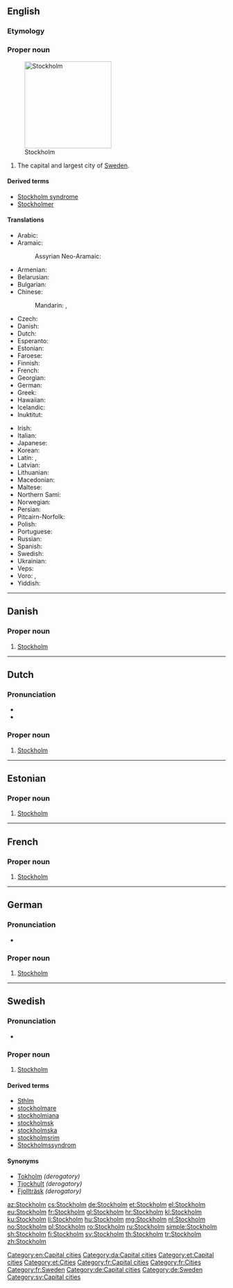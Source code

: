 ==English==
{{wikipedia}}

===Etymology===
{{rfe|lang=en}}

===Proper noun===
{{en-proper noun}}
[[File:GamlaStan from Katarinahissen Stockholm Swe.jpg|right|thumb|200px|Stockholm]]

# The capital and largest city of [[Sweden]].

====Derived terms====
* [[Stockholm syndrome]]
* [[Stockholmer]]

====Translations====
{{trans-top|capital of Sweden}}
* Arabic: {{t|ar|اِسْتُكْهُولْم|m}}
* Aramaic:
*: Assyrian Neo-Aramaic: {{t|aii|ܣܬܘܟܗܘܠܡ|sc=Syrc}}
* Armenian: {{t|hy|Ստոկհոլմ}}
* Belarusian: {{t|be|Стакгольм|m|tr=Stakhól’m|sc=Cyrl}}
* Bulgarian: {{t|bg|Стокхолм|m|tr=Stokhólm|sc=Cyrl}}
* Chinese:
*: Mandarin: {{t|cmn|斯德哥爾摩|sc=Hani}}, {{t+|cmn|斯德哥尔摩|tr=Sīdégē'ěrmó|sc=Hani}}
* Czech: {{t+|cs|Stockholm}}
* Danish: {{t|da|Stockholm}}
* Dutch: {{t+|nl|Stockholm}}
* Esperanto: {{t|eo|Stokholmo}}
* Estonian: {{t+|et|Stockholm}}
* Faroese: {{t|fo|Stokkhólmur|m}}
* Finnish: {{t+|fi|Tukholma}}
* French: {{t+|fr|Stockholm|m}}
* Georgian: {{t|ka|სტოკჰოლმი}}
* German: {{t+|de|Stockholm|n}}
* Greek: {{t+|el|Στοκχόλμη|f}}
* Hawaiian: {{t|haw|Kekokehome}}
* Icelandic: {{t+|is|Stokkhólmur|m}}
* Inuktitut: {{t|iu|ᔅᑑᒃᓱᓪᒻ|sc=Cans}}
{{trans-mid}}
* Irish: {{t|ga|Stócólm|m}}
* Italian: {{t+|it|Stoccolma|f}}
* Japanese: {{t|ja|ストックホルム|tr=Sutokkuhorumu}}
* Korean: {{t|ko|스톡홀름|tr=Seutokholleum|sc=Hang}}
* Latin: {{t|la|Stockholmia}}, {{t+|la|Holmia}}
* Latvian: {{t|lv|Stokholma|f}}
* Lithuanian: {{t|lt|Stokholmas|m}}
* Macedonian: {{t|mk|Стокхолм|m|tr=Stókholm}}
* Maltese: {{t|mt|Stokkolma}}
* Northern Sami: {{t|se|Stockholbma}}
* Norwegian: {{t+|no|Stockholm}}
* Persian: {{t|fa|استکهلم|sc=fa-Arab}}
* Pitcairn-Norfolk: {{t|pih|Stockholm}}
* Polish: {{t+|pl|Sztokholm|m}}
* Portuguese: {{t+|pt|Estocolmo}}
* Russian: {{t+|ru|Стокго́льм|m}}
* Spanish: {{t+|es|Estocolmo}}
* Swedish: {{t+|sv|Stockholm}}
* Ukrainian: {{t|uk|Стокгольм|m|tr=Stokhól’m|sc=Cyrl}}
* Veps: {{t|vep|Stokhol'm}}
* Voro: {{t|vor|Stokholm}}, {{t|vor|Tokholm}}
* Yiddish: {{t|yi|שטאָקהאָלם}}
{{trans-bottom}}

[[Category:en:Capital cities]]

----

==Danish==

===Proper noun===
{{head|da|proper noun}}

# [[#English|Stockholm]]

[[Category:da:Capital cities]]

----

==Dutch==
{{wikipedia|lang=nl}}

===Pronunciation===
* {{IPA|/ˈstɔkˌɦɔlm/|lang=nl}}
* {{audio|Nl-Stockholm.ogg|Audio|lang=nl}}

===Proper noun===
{{nl-proper noun}}

# [[#English|Stockholm]]

{{topics|nl|Cities in Sweden|Capital cities}}

----

==Estonian==

===Proper noun===
{{head|et|proper noun}}

# [[#English|Stockholm]]

[[Category:et:Capital cities]]
[[Category:et:Cities]]

----

==French==

===Proper noun===
{{fr-proper noun}}

# [[#English|Stockholm]]

[[Category:fr:Capital cities]]
[[Category:fr:Cities]]
[[Category:fr:Sweden]]

----

==German==

===Pronunciation===
* {{audio|De-Stockholm.ogg|Audio}}

===Proper noun===
{{head|de|proper noun|g=n}}

# [[#English|Stockholm]]

[[Category:de:Capital cities]]
[[Category:de:Sweden]]

----

==Swedish==

===Pronunciation===
* {{audio|Sv-Stockholm.ogg|audio|lang=sv}}

===Proper noun===
{{head|sv|proper noun}}

# [[#English|Stockholm]]

====Derived terms====
* [[Sthlm]]
* [[stockholmare]]
* [[stockholmiana]]
* [[stockholmsk]]
* [[stockholmska]]
* [[stockholmsrim]]
* [[Stockholmssyndrom]]

====Synonyms====
* [[Tokholm]] ''(derogatory)''
* [[Tjockhult]] ''(derogatory)''
* [[Fjollträsk]] ''(derogatory)''

[[Category:sv:Capital cities]]

[[az:Stockholm]]
[[cs:Stockholm]]
[[de:Stockholm]]
[[et:Stockholm]]
[[el:Stockholm]]
[[eu:Stockholm]]
[[fr:Stockholm]]
[[gl:Stockholm]]
[[hr:Stockholm]]
[[kl:Stockholm]]
[[ku:Stockholm]]
[[li:Stockholm]]
[[hu:Stockholm]]
[[mg:Stockholm]]
[[nl:Stockholm]]
[[no:Stockholm]]
[[pl:Stockholm]]
[[ro:Stockholm]]
[[ru:Stockholm]]
[[simple:Stockholm]]
[[sh:Stockholm]]
[[fi:Stockholm]]
[[sv:Stockholm]]
[[th:Stockholm]]
[[tr:Stockholm]]
[[zh:Stockholm]]